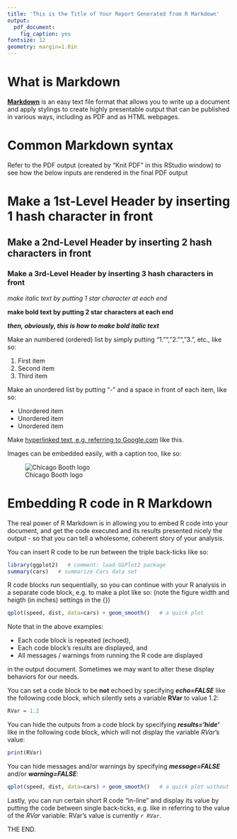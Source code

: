 ```yaml
---
title: 'This is the Title of Your Report Generated from R Markdown'
output:
  pdf_document:
    fig_caption: yes
fontsize: 12
geometry: margin=1.0in
---
```

<!-- comment the above block between the two sets of triple dashes specify the Title of the document and some common formatting settings --> 


# What is Markdown

[**Markdown**](http://daringfireball.net/projects/markdown) is an easy text file format that allows you to write up a document and apply stylings to create highly presentable output that can be published in various ways, including as PDF and as HTML webpages.


# Common Markdown syntax

Refer to the PDF output (created by "Knit PDF" in this RStudio window) to see how the below inputs are rendered in the final PDF output

# Make a 1st-Level Header by inserting 1 hash character in front

## Make a 2nd-Level Header by inserting 2 hash characters in front

### Make a 3rd-Level Header by inserting 3 hash characters in front

*make italic text by putting 1 star character at each end*

**make bold text by putting 2 star characters at each end**

***then, obviously, this is how to make bold italic text***

Make an numbered (ordered) list by simply putting "1."", "2."", "3.", etc., like so:

1. First item
2. Second item
3. Third item

Make an unordered list by putting "-" and a space in front of each item, like so:

- Unordered item
- Unordered item
- Unordered item

Make [hyperlinked text, e.g. referring to Google.com](www.google.com) like this.

Images can be embedded easily, with a caption too, like so:

![Chicago Booth logo](http://pbs.twimg.com/profile_images/447102503071789057/J_XkI6lI.jpeg)


# Embedding R code in R Markdown

The real power of R Markdown is in allowing you to embed R code into your document, and get the code executed and its results presented nicely the output - so that you can tell a wholesome, coherent story of your analysis.

You can insert R code to be run between the triple back-ticks like so:

```r
library(ggplot2)   # comment: load GGPlot2 package 
summary(cars)   # summarize Cars data set
```

R code blocks run sequentially, so you can continue with your R analysis in a separate code block, e.g. to make a plot like so: (note the figure width and heigth (in inches) settings in the {})

```r
qplot(speed, dist, data=cars) + geom_smooth()   # a quick plot
```

Note that in the above examples:

- Each code block is repeated (echoed),
- Each code block's results are displayed, and
- All messages / warnings from running the R code are displayed

in the output document. Sometimes we may want to alter these display behaviors for our needs.

You can set a code block to be **not** echoed by specifying ***echo=FALSE*** like the following code block, which silently sets a variable **RVar** to value 1.2:

```r
RVar = 1.2
```

You can hide the outputs from a code block by specifying ***results='hide'*** like in the following code block, which will not display the variable *RVar*'s value:

```r
print(RVar)
```

You can hide messages and/or warnings by specifying ***message=FALSE*** and/or ***warning=FALSE***:

```r
qplot(speed, dist, data=cars) + geom_smooth()   # a quick plot without messages / warnings
```

Lastly, you can run certain short R code "in-line" and display its value by putting the code between single back-ticks, e.g. like in referring to the value of the *RVar* variable: RVar's value is currently *`r RVar`*.

THE END.
